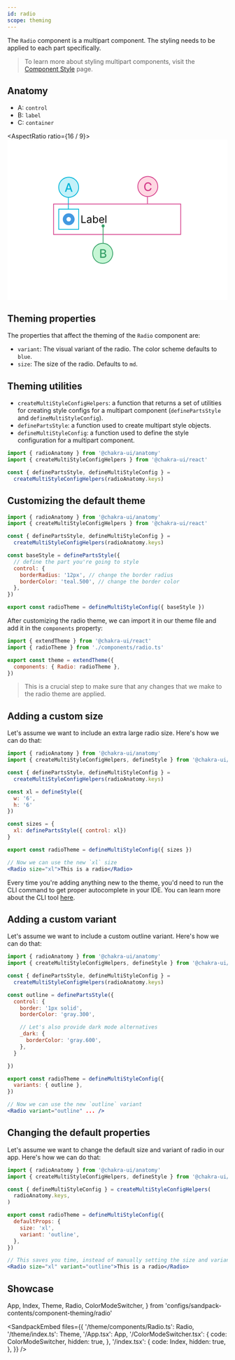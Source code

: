 ```yaml
---
id: radio
scope: theming
---
```


The `Radio` component is a multipart component. The styling needs to be applied
to each part specifically.

> To learn more about styling multipart components, visit the
> [Component Style](/docs/styled-system/component-style#styling-multipart-components)
> page.

## Anatomy

- A: `control`
- B: `label`
- C: `container`

<AspectRatio ratio={16 / 9}>
  <svg width="100%" height="100%" viewBox="0 0 298 216" fill="none" xmlns="http://www.w3.org/2000/svg">
    <rect width="298" height="216" fill="white"/>
    <path fill-rule="evenodd" clip-rule="evenodd" d="M82 94L82 77L83 77L83 94L82 94Z" fill="#00B5D8"/>
    <path d="M97 64C97 71.732 90.732 78 83 78C75.268 78 69 71.732 69 64C69 56.268 75.268 50 83 50C90.732 50 97 56.268 97 64Z" fill="#C4F1F9"/>
    <path fill-rule="evenodd" clip-rule="evenodd" d="M83 77C90.1797 77 96 71.1797 96 64C96 56.8203 90.1797 51 83 51C75.8203 51 70 56.8203 70 64C70 71.1797 75.8203 77 83 77ZM83 78C90.732 78 97 71.732 97 64C97 56.268 90.732 50 83 50C75.268 50 69 56.268 69 64C69 71.732 75.268 78 83 78Z" fill="#00B5D8"/>
    <path d="M79.6595 70H77.7959L81.9834 58.3636H84.0118L88.1993 70H86.3357L83.0459 60.4773H82.955L79.6595 70ZM79.972 65.4432H86.0175V66.9205H79.972V65.4432Z" fill="#00B5D8"/>
    <path fill-rule="evenodd" clip-rule="evenodd" d="M189 86L189 76L190 76L190 86L189 86Z" fill="#D53F8C"/>
    <path d="M204 63C204 70.732 197.732 77 190 77C182.268 77 176 70.732 176 63C176 55.268 182.268 49 190 49C197.732 49 204 55.268 204 63Z" fill="#FED7E2"/>
    <path fill-rule="evenodd" clip-rule="evenodd" d="M190 76C197.18 76 203 70.1797 203 63C203 55.8203 197.18 50 190 50C182.82 50 177 55.8203 177 63C177 70.1797 182.82 76 190 76ZM190 77C197.732 77 204 70.732 204 63C204 55.268 197.732 49 190 49C182.268 49 176 55.268 176 63C176 70.732 182.268 77 190 77Z" fill="#D53F8C"/>
    <path d="M195.06 61.1477H193.288C193.219 60.7689 193.092 60.4356 192.907 60.1477C192.721 59.8598 192.494 59.6155 192.225 59.4148C191.956 59.214 191.655 59.0625 191.322 58.9602C190.992 58.8579 190.642 58.8068 190.271 58.8068C189.6 58.8068 189 58.9754 188.469 59.3125C187.943 59.6496 187.526 60.1439 187.219 60.7954C186.916 61.447 186.765 62.2424 186.765 63.1818C186.765 64.1288 186.916 64.928 187.219 65.5795C187.526 66.231 187.945 66.7235 188.475 67.0568C189.005 67.3901 189.602 67.5568 190.265 67.5568C190.632 67.5568 190.981 67.5076 191.31 67.4091C191.644 67.3068 191.945 67.1572 192.214 66.9602C192.483 66.7632 192.71 66.5227 192.896 66.2386C193.085 65.9507 193.216 65.6212 193.288 65.25L195.06 65.2557C194.966 65.8276 194.782 66.3542 194.509 66.8352C194.24 67.3125 193.894 67.7254 193.469 68.0738C193.049 68.4185 192.568 68.6856 192.026 68.875C191.485 69.0644 190.894 69.1591 190.253 69.1591C189.246 69.1591 188.348 68.9204 187.56 68.4432C186.772 67.9621 186.151 67.2746 185.697 66.3807C185.246 65.4867 185.021 64.4204 185.021 63.1818C185.021 61.9394 185.248 60.8731 185.702 59.9829C186.157 59.089 186.778 58.4034 187.566 57.9261C188.354 57.4451 189.25 57.2045 190.253 57.2045C190.871 57.2045 191.447 57.2935 191.981 57.4716C192.519 57.6458 193.002 57.9034 193.43 58.2443C193.858 58.5814 194.212 58.9943 194.492 59.4829C194.772 59.9678 194.962 60.5227 195.06 61.1477Z" fill="#D53F8C"/>
    <path d="M143 153C143 160.732 136.732 167 129 167C121.268 167 115 160.732 115 153C115 145.268 121.268 139 129 139C136.732 139 143 145.268 143 153Z" fill="#C6F6D5"/>
    <path fill-rule="evenodd" clip-rule="evenodd" d="M129 166C136.18 166 142 160.18 142 153C142 145.82 136.18 140 129 140C121.82 140 116 145.82 116 153C116 160.18 121.82 166 129 166ZM129 167C136.732 167 143 160.732 143 153C143 145.268 136.732 139 129 139C121.268 139 115 145.268 115 153C115 160.732 121.268 167 129 167Z" fill="#38A169"/>
    <path d="M125.544 159V147.364H129.805C130.631 147.364 131.315 147.5 131.856 147.773C132.398 148.042 132.803 148.407 133.072 148.869C133.341 149.328 133.476 149.845 133.476 150.42C133.476 150.905 133.387 151.314 133.209 151.648C133.031 151.977 132.792 152.242 132.493 152.443C132.197 152.64 131.872 152.784 131.516 152.875V152.989C131.902 153.008 132.279 153.133 132.646 153.364C133.017 153.591 133.324 153.915 133.567 154.335C133.809 154.756 133.93 155.267 133.93 155.869C133.93 156.464 133.79 156.998 133.51 157.472C133.233 157.941 132.805 158.314 132.226 158.591C131.646 158.864 130.906 159 130.004 159H125.544ZM127.3 157.494H129.834C130.675 157.494 131.277 157.331 131.641 157.006C132.004 156.68 132.186 156.273 132.186 155.784C132.186 155.417 132.093 155.08 131.908 154.773C131.722 154.466 131.457 154.222 131.112 154.04C130.771 153.858 130.366 153.767 129.896 153.767H127.3V157.494ZM127.3 152.398H129.652C130.046 152.398 130.4 152.322 130.714 152.17C131.033 152.019 131.284 151.807 131.47 151.534C131.659 151.258 131.754 150.932 131.754 150.557C131.754 150.076 131.586 149.672 131.248 149.347C130.911 149.021 130.394 148.858 129.697 148.858H127.3V152.398Z" fill="#38A169"/>
    <path fill-rule="evenodd" clip-rule="evenodd" d="M234 87H63V127H234V87ZM62 86V128H235V86H62Z" fill="#D53F8C"/>
    <path fill-rule="evenodd" clip-rule="evenodd" d="M129 139L129 117L130 117L130 139L129 139Z" fill="#38A169"/>
    <path fill-rule="evenodd" clip-rule="evenodd" d="M96 94H70V120H96V94ZM69 93V121H97V93H69Z" fill="#00B5D8"/>
    <circle cx="129.5" cy="116" r="2" fill="#38A169"/>
    <path fill-rule="evenodd" clip-rule="evenodd" d="M83 115C87.4183 115 91 111.418 91 107C91 102.582 87.4183 99 83 99C78.5817 99 75 102.582 75 107C75 111.418 78.5817 115 83 115ZM83 110C84.6569 110 86 108.657 86 107C86 105.343 84.6569 104 83 104C81.3431 104 80 105.343 80 107C80 108.657 81.3431 110 83 110Z" fill="#4299E1"/>
    <path d="M100.233 112V101.818H101.466V110.906H106.199V112H100.233Z" fill="black"/>
    <path d="M110.196 112.179C109.713 112.179 109.273 112.088 108.879 111.906C108.485 111.72 108.171 111.453 107.939 111.105C107.707 110.754 107.591 110.33 107.591 109.832C107.591 109.395 107.678 109.04 107.85 108.768C108.022 108.493 108.253 108.278 108.541 108.122C108.829 107.966 109.147 107.85 109.495 107.774C109.847 107.695 110.2 107.632 110.554 107.585C111.018 107.526 111.395 107.481 111.683 107.451C111.975 107.418 112.187 107.363 112.319 107.287C112.455 107.211 112.523 107.078 112.523 106.889V106.849C112.523 106.359 112.389 105.978 112.12 105.706C111.855 105.434 111.453 105.298 110.912 105.298C110.352 105.298 109.913 105.421 109.595 105.666C109.277 105.911 109.053 106.173 108.924 106.452L107.81 106.054C108.009 105.59 108.274 105.229 108.606 104.97C108.94 104.708 109.305 104.526 109.699 104.423C110.097 104.317 110.488 104.264 110.873 104.264C111.118 104.264 111.4 104.294 111.718 104.354C112.039 104.41 112.349 104.528 112.647 104.707C112.949 104.886 113.199 105.156 113.398 105.517C113.597 105.878 113.696 106.362 113.696 106.969V112H112.523V110.966H112.464C112.384 111.132 112.251 111.309 112.066 111.498C111.88 111.687 111.633 111.848 111.325 111.98C111.017 112.113 110.641 112.179 110.196 112.179ZM110.375 111.125C110.839 111.125 111.231 111.034 111.549 110.852C111.87 110.669 112.112 110.434 112.275 110.146C112.44 109.857 112.523 109.554 112.523 109.236V108.162C112.473 108.222 112.364 108.276 112.195 108.326C112.029 108.372 111.837 108.414 111.618 108.45C111.403 108.483 111.192 108.513 110.987 108.54C110.785 108.563 110.621 108.583 110.495 108.599C110.19 108.639 109.905 108.704 109.64 108.793C109.378 108.879 109.166 109.01 109.003 109.186C108.844 109.358 108.765 109.594 108.765 109.892C108.765 110.3 108.915 110.608 109.217 110.817C109.522 111.022 109.908 111.125 110.375 111.125Z" fill="black"/>
    <path d="M115.997 112V101.818H117.17V105.577H117.27C117.356 105.444 117.475 105.275 117.628 105.07C117.784 104.861 118.006 104.675 118.294 104.513C118.586 104.347 118.98 104.264 119.477 104.264C120.12 104.264 120.687 104.425 121.177 104.746C121.668 105.068 122.051 105.524 122.326 106.114C122.601 106.704 122.739 107.4 122.739 108.202C122.739 109.01 122.601 109.711 122.326 110.305C122.051 110.895 121.67 111.352 121.182 111.677C120.695 111.998 120.133 112.159 119.497 112.159C119.007 112.159 118.614 112.078 118.319 111.915C118.024 111.75 117.797 111.562 117.638 111.354C117.479 111.142 117.356 110.966 117.27 110.827H117.131V112H115.997ZM117.15 108.182C117.15 108.759 117.235 109.267 117.404 109.708C117.573 110.146 117.82 110.489 118.145 110.737C118.47 110.982 118.867 111.105 119.338 111.105C119.829 111.105 120.238 110.976 120.566 110.717C120.897 110.455 121.146 110.104 121.312 109.663C121.481 109.219 121.565 108.725 121.565 108.182C121.565 107.645 121.482 107.161 121.317 106.73C121.154 106.296 120.907 105.953 120.576 105.701C120.248 105.446 119.835 105.318 119.338 105.318C118.861 105.318 118.46 105.439 118.135 105.681C117.81 105.92 117.565 106.254 117.399 106.685C117.233 107.113 117.15 107.612 117.15 108.182Z" fill="black"/>
    <path d="M127.735 112.159C126.999 112.159 126.364 111.997 125.831 111.672C125.301 111.344 124.891 110.886 124.603 110.3C124.318 109.71 124.175 109.024 124.175 108.241C124.175 107.459 124.318 106.77 124.603 106.173C124.891 105.573 125.292 105.106 125.806 104.771C126.323 104.433 126.926 104.264 127.616 104.264C128.013 104.264 128.406 104.33 128.794 104.463C129.182 104.596 129.535 104.811 129.853 105.109C130.171 105.404 130.425 105.795 130.614 106.283C130.802 106.77 130.897 107.37 130.897 108.082V108.58H125.011V107.565H129.704C129.704 107.134 129.618 106.75 129.445 106.412C129.276 106.074 129.034 105.807 128.719 105.612C128.408 105.416 128.04 105.318 127.616 105.318C127.148 105.318 126.744 105.434 126.403 105.666C126.065 105.895 125.804 106.193 125.622 106.561C125.44 106.929 125.349 107.323 125.349 107.744V108.42C125.349 108.997 125.448 109.486 125.647 109.887C125.849 110.285 126.129 110.588 126.487 110.797C126.845 111.002 127.261 111.105 127.735 111.105C128.043 111.105 128.322 111.062 128.57 110.976C128.822 110.886 129.039 110.754 129.222 110.578C129.404 110.399 129.545 110.177 129.644 109.912L130.778 110.23C130.658 110.615 130.458 110.953 130.176 111.244C129.894 111.533 129.546 111.758 129.132 111.92C128.718 112.08 128.252 112.159 127.735 112.159Z" fill="black"/>
    <path d="M133.855 101.818V112H132.682V101.818H133.855Z" fill="black"/>
  </svg>
</AspectRatio>


## Theming properties

The properties that affect the theming of the `Radio` component are:

- `variant`: The visual variant of the radio. The color scheme defaults to
  `blue`.
- `size`: The size of the radio. Defaults to `md`.

## Theming utilities

- `createMultiStyleConfigHelpers`: a function that returns a set of utilities
  for creating style configs for a multipart component (`definePartsStyle` and
  `defineMultiStyleConfig`).
- `definePartsStyle`: a function used to create multipart style objects.
- `defineMultiStyleConfig`: a function used to define the style configuration
  for a multipart component.

```jsx live=false
import { radioAnatomy } from '@chakra-ui/anatomy'
import { createMultiStyleConfigHelpers } from '@chakra-ui/react'

const { definePartsStyle, defineMultiStyleConfig } =
  createMultiStyleConfigHelpers(radioAnatomy.keys)
```

## Customizing the default theme

```jsx live=false
import { radioAnatomy } from '@chakra-ui/anatomy'
import { createMultiStyleConfigHelpers } from '@chakra-ui/react'

const { definePartsStyle, defineMultiStyleConfig } =
  createMultiStyleConfigHelpers(radioAnatomy.keys)

const baseStyle = definePartsStyle({
  // define the part you're going to style
  control: {
    borderRadius: '12px', // change the border radius
    borderColor: 'teal.500', // change the border color
  },
})

export const radioTheme = defineMultiStyleConfig({ baseStyle })
```

After customizing the radio theme, we can import it in our theme file and add it
in the `components` property:

```jsx live=false
import { extendTheme } from '@chakra-ui/react'
import { radioTheme } from './components/radio.ts'

export const theme = extendTheme({
  components: { Radio: radioTheme },
})
```

> This is a crucial step to make sure that any changes that we make to the radio
> theme are applied.

## Adding a custom size

Let's assume we want to include an extra large radio size. Here's how we can do
that:

```jsx live=false
import { radioAnatomy } from '@chakra-ui/anatomy'
import { createMultiStyleConfigHelpers, defineStyle } from '@chakra-ui/react'

const { definePartsStyle, defineMultiStyleConfig } =
  createMultiStyleConfigHelpers(radioAnatomy.keys)

const xl = defineStyle({
  w: '6',
  h: '6'
})

const sizes = {
  xl: definePartsStyle({ control: xl})
}

export const radioTheme = defineMultiStyleConfig({ sizes })

// Now we can use the new `xl` size
<Radio size="xl">This is a radio</Radio>
```

Every time you're adding anything new to the theme, you'd need to run the CLI
command to get proper autocomplete in your IDE. You can learn more about the CLI
tool [here](/docs/styled-system/cli).

## Adding a custom variant

Let's assume we want to include a custom outline variant. Here's how we can do
that:

```jsx live=false
import { radioAnatomy } from '@chakra-ui/anatomy'
import { createMultiStyleConfigHelpers, defineStyle } from '@chakra-ui/react'

const { definePartsStyle, defineMultiStyleConfig } =
  createMultiStyleConfigHelpers(radioAnatomy.keys)

const outline = definePartsStyle({
  control: {
    border: '1px solid',
    borderColor: 'gray.300',

    // Let's also provide dark mode alternatives
    _dark: {
      borderColor: 'gray.600',
    },
  }

})

export const radioTheme = defineMultiStyleConfig({
  variants: { outline },
})

// Now we can use the new `outline` variant
<Radio variant="outline" ... />
```

## Changing the default properties

Let's assume we want to change the default size and variant of radio in our app.
Here's how we can do that:

```jsx live=false
import { radioAnatomy } from '@chakra-ui/anatomy'
import { createMultiStyleConfigHelpers, defineStyle } from '@chakra-ui/react'

const { defineMultiStyleConfig } = createMultiStyleConfigHelpers(
  radioAnatomy.keys,
)

export const radioTheme = defineMultiStyleConfig({
  defaultProps: {
    size: 'xl',
    variant: 'outline',
  },
})

// This saves you time, instead of manually setting the size and variant every time you use a radio:
<Radio size="xl" variant="outline">This is a radio</Radio>
```

## Showcase

  App,
  Index,
  Theme,
  Radio,
  ColorModeSwitcher,
} from 'configs/sandpack-contents/component-theming/radio'

<SandpackEmbed
  files={{
    '/theme/components/Radio.ts': Radio,
    '/theme/index.ts': Theme,
    '/App.tsx': App,
    '/ColorModeSwitcher.tsx': {
      code: ColorModeSwitcher,
      hidden: true,
    },
    '/index.tsx': {
      code: Index,
      hidden: true,
    },
  }}
/>
